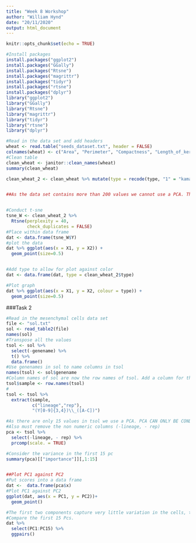 ```yaml
---
title: "Week 8 Workshop"
author: "William Hynd"
date: "20/11/2020"
output: html_document
---
```


```r
knitr::opts_chunk$set(echo = TRUE)
```

```r
#Install packages
install.packages("ggplot2")
install.packages("GGally")
install.packages("Rtsne")
install.packages("magrittr")
install.packages("tidyr")
install.packages("rtsne")
install.packages("dplyr")
library("ggplot2")
library("GGally")
library("Rtsne")
library("magrittr")
library("tidyr")
library("rtsne")
library("dplyr")
```


```r
#Read in the data set and add headers
wheat <- read.table("seeds_dataset.txt", header = FALSE)
colnames(wheat) <- c("Area", "Perimeter", "Compactness", "Length_of_kernel", "Width_of_kernel", "Asymmetry_coefficent", "Length_of_kernel_groove","type")
#Clean table
clean_wheat <- janitor::clean_names(wheat)
summary(clean_wheat)

clean_wheat_2 <- clean_wheat %>% mutate(type = recode(type, "1" = "kama", "2" = "rosa", "3" = "canadian"))


##As the data set contains more than 200 values we cannot use a PCA. Therefore we must use a t-SNE.


#Conduct t-sne
tsne_W <- clean_wheat_2 %>% 
  Rtsne(perplexity = 40,
        check_duplicates = FALSE)
#Place within data frame
dat <- data.frame(tsne_W$Y)
#plot the data
dat %>% ggplot(aes(x = X1, y = X2)) +
  geom_point(size=0.5)


#Add type to allow for plot against color
dat <- data.frame(dat, type = clean_wheat_2$type)

#Plot graph
dat %>% ggplot(aes(x = X1, y = X2, colour = type)) +
  geom_point(size=0.5)
```

###Task 2
```r
#Read in the mesenchymal cells data set
file <- "sol.txt"
sol <- read_table2(file)
names(sol)
#Transpose all the values 
tsol <- sol %>% 
  select(-genename) %>% 
  t() %>% 
  data.frame()
#Use genenames in sol to name columns in tsol
names(tsol) <- sol$genename
#Column names of sol are now the row names of tsol. Add a column for this as well
tsol$sample <- row.names(tsol)
#
tsol <- tsol %>% 
  extract(sample, 
          c("lineage","rep"),
          "(Y[0-9]{3,4})\\_([A-C])")

#As there are only 15 values in tsol we use a PCA. PCA CAN ONLY BE CONDUCTED WHEN THERE IS 15 VALUES OR LESS.
#Also must remove the non numeric columns (-lineage, - rep)
pca <- tsol %>% 
  select(-lineage, - rep) %>%
  prcomp(scale. = TRUE)

#Consider the variance in the first 15 pc
summary(pca)[["importance"]][,1:15]


##Plot PC1 against PC2
#Put scores into a data frame
dat <-  data.frame(pca$x)
#Plot PC1 against PC2
ggplot(dat, aes(x = PC1, y = PC2))+
  geom_point()

#The first two components capture very little variation in the cells, therefore it is worth looking at other pair wise comparisons.
#Compare the first 15 Pcs.
dat %>%
  select(PC1:PC15) %>% 
  ggpairs()
```














